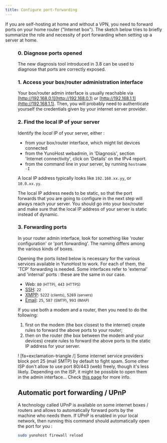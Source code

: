 ```yaml
---
title: Configure port-forwarding
---
```



If you are self-hosting at home and without a VPN, you need to forward ports on your home router ("Internet box"). The sketch below tries to briefly summarize the role and necessity of port forwarding when setting up a server at home.

<Figure caption="Illustration of the importance of port-forwarding" src="/img/portForwarding_en.png" />

### 0. Diagnose ports opened

The new diagnosis tool introduced in 3.8 can be used to diagnose that ports are
correctly exposed.

### 1. Access your box/router administration interface

Your box/router admin interface is usually reachable via [http://192.168.0.1](http://192.168.0.1) or [http://192.168.1.1](http://192.168.1.1). Then, you will probably need to authenticate yourself the credentials given by your internet server provider.

### 2. Find the local IP of your server

Identify the *local* IP of your server, either :

- from your box/router interface, which might list devices connected
- from the YunoHost webadmin, in 'Diagnosis', section 'Internet connectivity', click on 'Details' on the IPv4 report.
- from the command line in your server, by running `hostname -I`

A local IP address typically looks like `192.168.xx.yy`, or `10.0.xx.yy`.

The local IP address needs to be static, so that the port forwards that you are going to configure in the next step will always reach your server. You should go into your box/router and make sure that the local IP address of your server is static instead of dynamic.

### 3. Forwarding ports

In your router admin interface, look for something like 'router configuration' or 'port forwarding'. The naming differs among the various kinds of boxes.

Opening the ports listed below is necessary for the various services available in YunoHost to work. For each of them, the 'TCP' forwarding is needed. Some interfaces refer to 'external' and 'internal' ports : these are the same in our case.

- Web: `80` <small>(HTTP)</small>, `443` <small>(HTTPS)</small>
- [SSH](/administer/admin_guide/command_line): `22`
- [XMPP](https://wikipedia.org/wiki/XMPP): `5222` <small>(clients)</small>, `5269` <small>(servers)</small>
- [Email](/administer/admin_guide/email): `25`, `587` <small>(SMTP)</small>, `993` <small>(IMAP)</small>

If you use both a modem and a router, then you need to do the following:

1. first on the modem (the box closest to the internet) create rules to forward the above ports to your router;
2. then on the router (the box between the modem and your devices) create rules to forward the above ports to the static IP address for your server.

! [fa=exclamation-triangle /] Some internet service providers block port 25 (mail SMTP) by default to fight spam. Some other ISP don't allow to use port 80/443 (web) freely, though it's less likely. Depending on the ISP, it might be possible to open them in the admin interface... Check [this page](/install/providers/isp/) for more info.

## Automatic port forwarding / UPnP

A technology called UPnP is available on some internet boxes / routers and allows to automatically forward ports by the machine who needs them. If UPnP is enabled in your local network, then running this command should automatically open the port for you :

```bash
sudo yunohost firewall reload
```
